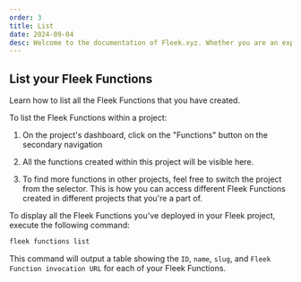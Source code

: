 ```yaml
---
order: 3
title: List
date: 2024-09-04
desc: Welcome to the documentation of Fleek.xyz. Whether you are an expert or an absolute beginner, you'll find your answers here.
---
```



## List your Fleek Functions

Learn how to list all the Fleek Functions that you have created.

<Tabs>
<TabItem title="Platform">
To list the Fleek Functions within a project:

1. On the project's dashboard, click on the "Functions" button on the secondary navigation

2. All the functions created within this project will be visible here.

3. To find more functions in other projects, feel free to switch the project from the selector. This is how you can access different Fleek Functions created in different projects that you're a part of.

</TabItem>

<TabItem title="CLI">

To display all the Fleek Functions you've deployed in your Fleek project, execute the following command:

```js
fleek functions list
```

This command will output a table showing the `ID`, `name`, `slug`, and `Fleek Function invocation URL` for each of your Fleek Functions.

</TabItem>

</Tabs>
